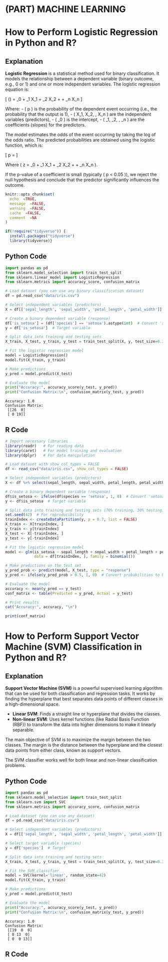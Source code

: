 # (PART) MACHINE LEARNING {-}

# How to Perform Logistic Regression in Python and R?

## Explanation

**Logistic Regression** is a statistical method used for binary classification. It models the relationship between a dependent variable (binary outcome, e.g., 0 or 1) and one or more independent variables. The logistic regression equation is:

\[
\log\left(\frac{p}{1 - p}\right) = \beta_0 + \beta_1 X_1 + \beta_2 X_2 + \dots + \beta_n X_n
\]

Where:
- \( p \) is the probability of the dependent event occurring (i.e., the probability that the output is 1),
- \( X_1, X_2, \dots, X_n \) are the independent variables (predictors),
- \( \beta_0 \) is the intercept,
- \( \beta_1, \beta_2, \dots, \beta_n \) are the coefficients (slopes) for the predictors.

The model estimates the odds of the event occurring by taking the log of the odds ratio. The predicted probabilities are obtained using the logistic function, which is:

\[
p = \frac{1}{1 + e^{-z}}
\]

Where \( z = \beta_0 + \beta_1 X_1 + \beta_2 X_2 + \dots + \beta_n X_n \).

If the p-value of a coefficient is small (typically \( p < 0.05 \)), we reject the null hypothesis and conclude that the predictor significantly influences the outcome.


```r
knitr::opts_chunk$set(
  echo  =TRUE,
  message  =FALSE,
  warning  =FALSE,
  cache  =FALSE,
  comment  =NA
)

if(!require("tidyverse")) {
  install.packages("tidyverse")
  library(tidyverse)}
```


## Python Code




```python
import pandas as pd
from sklearn.model_selection import train_test_split
from sklearn.linear_model import LogisticRegression
from sklearn.metrics import accuracy_score, confusion_matrix

# Load dataset (you can use any binary classification dataset)
df = pd.read_csv("data/iris.csv")

# Select independent variables (predictors)
X = df[['sepal_length', 'sepal_width', 'petal_length', 'petal_width']]  # Predictors

# Create a binary dependent variable (response)
df['is_setosa'] = (df['species'] == 'setosa').astype(int)  # Convert 'setosa' to 1, others to 0
y = df['is_setosa']  # Target variable

# Split data into training and testing sets
X_train, X_test, y_train, y_test = train_test_split(X, y, test_size=0.3, random_state=42)

# Fit the logistic regression model
model = LogisticRegression()
model.fit(X_train, y_train)

# Make predictions
y_pred = model.predict(X_test)

# Evaluate the model
print("Accuracy:", accuracy_score(y_test, y_pred))
print("Confusion Matrix:\n", confusion_matrix(y_test, y_pred))
```

    Accuracy: 1.0
    Confusion Matrix:
     [[26  0]
     [ 0 19]]


## R Code

```r
# Import necessary libraries
library(readr)   # For reading data
library(caret)   # For model training and evaluation
library(dplyr)   # For data manipulation

# Load dataset with show_col_types = FALSE
df <- read_csv("data/iris.csv", show_col_types = FALSE)

# Select independent variables (predictors)
X <- df %>% select(sepal_length, sepal_width, petal_length, petal_width)

# Create a binary dependent variable (response)
df$is_setosa <- ifelse(df$species == 'setosa', 1, 0)  # Convert 'setosa' to 1, others to 0
y <- df$is_setosa  # Target variable

# Split data into training and testing sets (70% training, 30% testing)
set.seed(42)  # For reproducibility
trainIndex <- createDataPartition(y, p = 0.7, list = FALSE)
X_train <- X[trainIndex, ]
y_train <- y[trainIndex]
X_test <- X[-trainIndex, ]
y_test <- y[-trainIndex]

# Fit the logistic regression model
model <- glm(is_setosa ~ sepal_length + sepal_width + petal_length + petal_width, 
             data = df[trainIndex, ], family = binomial())

# Make predictions on the test set
y_pred_prob <- predict(model, X_test, type = "response")
y_pred <- ifelse(y_pred_prob > 0.5, 1, 0)  # Convert probabilities to binary outcomes

# Evaluate the model
accuracy <- mean(y_pred == y_test)
conf_matrix <- table(Predicted = y_pred, Actual = y_test)

# Print results
cat("Accuracy:", accuracy, "\n")

print(conf_matrix)
```

# How to Perform Support Vector Machine (SVM) Classification in Python and R?

## Explanation

**Support Vector Machine (SVM)** is a powerful supervised learning algorithm that can be used for both classification and regression tasks. It works by finding the hyperplane that best separates data points of different classes in a high-dimensional space.

- **Linear SVM**: Finds a straight line or hyperplane that divides the classes.
- **Non-linear SVM**: Uses kernel functions (like Radial Basis Function (RBF)) to transform the data into higher dimensions to make it linearly separable.

The main objective of SVM is to maximize the margin between the two classes. The margin is the distance between the hyperplane and the closest data points from either class, known as support vectors.

The SVM classifier works well for both linear and non-linear classification problems.

## Python Code




```python
import pandas as pd
from sklearn.model_selection import train_test_split
from sklearn.svm import SVC
from sklearn.metrics import accuracy_score, confusion_matrix

# Load dataset (you can use any dataset)
df = pd.read_csv("data/iris.csv")

# Select independent variables (predictors)
X = df[['sepal_length', 'sepal_width', 'petal_length', 'petal_width']]  # Features

# Select target variable (species)
y = df['species']  # Target

# Split data into training and testing sets
X_train, X_test, y_train, y_test = train_test_split(X, y, test_size=0.3, random_state=42)

# Fit the SVM classifier
model = SVC(kernel='linear', random_state=42)
model.fit(X_train, y_train)

# Make predictions
y_pred = model.predict(X_test)

# Evaluate the model
print("Accuracy:", accuracy_score(y_test, y_pred))
print("Confusion Matrix:\n", confusion_matrix(y_test, y_pred))
```

    Accuracy: 1.0
    Confusion Matrix:
     [[19  0  0]
     [ 0 13  0]
     [ 0  0 13]]


## R Code

